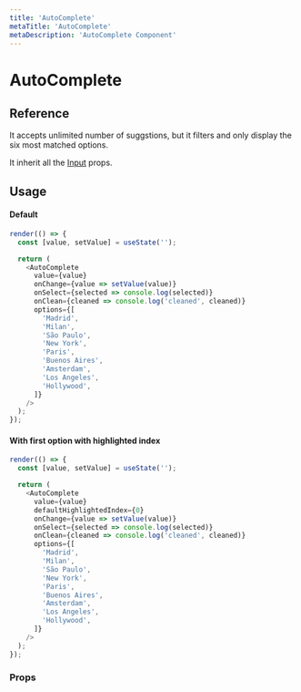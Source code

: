 ```yaml
---
title: 'AutoComplete'
metaTitle: 'AutoComplete'
metaDescription: 'AutoComplete Component'
---
```



# AutoComplete

## Reference

It accepts unlimited number of suggstions, but it filters and only display the six
most matched options.

It inherit all the [Input](/components/input/default) props.

## Usage

#### Default

```javascript state
render(() => {
  const [value, setValue] = useState('');

  return (
    <AutoComplete
      value={value}
      onChange={value => setValue(value)}
      onSelect={selected => console.log(selected)}
      onClean={cleaned => console.log('cleaned', cleaned)}
      options={[
        'Madrid',
        'Milan',
        'São Paulo',
        'New York',
        'Paris',
        'Buenos Aires',
        'Amsterdam',
        'Los Angeles',
        'Hollywood',
      ]}
    />
  );
});
```

#### With first option with highlighted index

```javascript state
render(() => {
  const [value, setValue] = useState('');

  return (
    <AutoComplete
      value={value}
      defaultHighlightedIndex={0}
      onChange={value => setValue(value)}
      onSelect={selected => console.log(selected)}
      onClean={cleaned => console.log('cleaned', cleaned)}
      options={[
        'Madrid',
        'Milan',
        'São Paulo',
        'New York',
        'Paris',
        'Buenos Aires',
        'Amsterdam',
        'Los Angeles',
        'Hollywood',
      ]}
    />
  );
});
```

### Props

<PropsTable component="AutoComplete" platform="web" />
